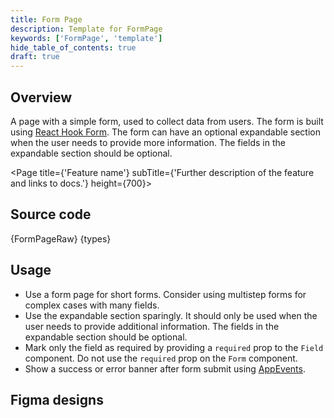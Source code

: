 ```yaml
---
title: Form Page
description: Template for FormPage
keywords: ['FormPage', 'template']
hide_table_of_contents: true
draft: true
---
```




## Overview

A page with a simple form, used to collect data from users. The form is built using [React Hook Form](https://react-hook-form.com/). The form can have an optional expandable section when the user needs to provide more information. The fields in the expandable section should be optional.

<Page title={'Feature name'} subTitle={'Further description of the feature and links to docs.'} height={700}>
  <DataProvider>
    <FormPage />
  </DataProvider>
</Page>

## Source code

<CodeBlock language="tsx">{FormPageRaw}</CodeBlock>
<CodeCollapse label="types.ts">{types}</CodeCollapse>

## Usage

- Use a form page for short forms. Consider using multistep forms for complex cases with many fields.
- Use the expandable section sparingly. It should only be used when the user needs to provide additional information. The fields in the expandable section should be optional.
- Mark only the field as required by providing a `required` prop to the `Field` component. Do not use the `required` prop on the `Form` component.
- Show a success or error banner after form submit using [AppEvents](https://developers.grafana.com/ui/canary/index.html?path=/docs/overlays-alert-toast--docs#dos-1).

## Figma designs

[//]: # 'Links to the applicable designs in Figma'
